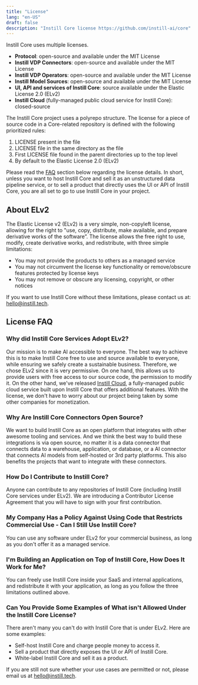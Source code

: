 ```yaml
---
title: "License"
lang: "en-US"
draft: false
description: "Instill Core license https://github.com/instill-ai/core"
---
```


Instill Core uses multiple licenses.

- **Protocol**: open-source and available under the MIT License
- **Instill VDP Connectors**: open-source and available under the MIT License
- **Instill VDP Operators**: open-source and available under the MIT License
- **Instill Model Sources**: open-source and available under the MIT License
- **UI, API and services of Instill Core**: source available under the Elastic License 2.0 (ELv2)
- **Instill Cloud** (fully-managed public cloud service for Instill Core): closed-source

<ZoomableImg
  src="/docs-assets/core/license.svg"
  alt="Instill Core license overview"
/>

The Instill Core project uses a polyrepo structure. The license for a piece of source code in a Core-related repository is defined with the following prioritized rules:

1. LICENSE present in the file
2. LICENSE file in the same directory as the file
3. First LICENSE file found in the parent directories up to the top level
4. By default to the Elastic License 2.0 (ELv2)

Please read the [FAQ](#license-faq) section below regarding the license details.
In short, unless you want to host Instill Core and sell it as an unstructured data pipeline service, or to sell a product that directly uses the UI or API of Instill Core,
you are all set to go to use Instill Core in your project.

## About ELv2

The Elastic License v2 (ELv2) is a very simple, non-copyleft license, allowing for the right to "use, copy, distribute, make available, and prepare derivative works of the software”.
The license allows the free right to use, modify, create derivative works, and redistribute, with three simple limitations:

- You may not provide the products to others as a managed service
- You may not circumvent the license key functionality or remove/obscure features protected by license keys
- You may not remove or obscure any licensing, copyright, or other notices

If you want to use Instill Core without these limitations, please contact us at: hello@instill.tech.

## License FAQ

### Why did Instill Core Services Adopt ELv2?

Our mission is to make AI accessible to everyone. The best way to achieve this is to make Instill Core free to use and source available to everyone, while ensuring we safely create a sustainable business.
Therefore, we chose ELv2 since it is very permissive. On one hand, this allows us to provide users with free access to our source code, the permission to modify it.
On the other hand, we've released [Instill Cloud](https://console.instill.tech/?utm_source=documentation&utm_medium=link), a fully-managed public cloud service built upon Instill Core that offers additional features.
With the license, we don't have to worry about our project being taken by some other companies for monetization.

### Why Are Instill Core Connectors Open Source?

We want to build Instill Core as an open platform that integrates with other awesome tooling and services.
And we think the best way to build these integrations is via open source, no matter it is a data connector that connects data to a warehouse, application, or database, or a AI connector that connects AI models from self-hosted or 3rd party platforms.
This also benefits the projects that want to integrate with these connectors.

### How Do I Contribute to Instill Core?

Anyone can contribute to any repositories of Instill Core (including Instill Core services under ELv2). We are introducing a Contributor License Agreement that you will have to sign with your first contribution.

### My Company Has a Policy Against Using Code that Restricts Commercial Use - Can I Still Use Instill Core?

You can use any software under ELv2 for your commercial business, as long as you don't offer it as a managed service.

### I'm Building an Application on Top of Instill Core, How Does It Work for Me?

You can freely use Instill Core inside your SaaS and internal applications, and redistribute it with your application, as long as you follow the three limitations outlined above.

### Can You Provide Some Examples of What isn't Allowed Under the Instill Core License?

There aren't many you can't do with Instill Core that is under ELv2. Here are some examples:

- Self-host Instill Core and charge people money to access it.
- Sell a product that directly exposes the UI or API of Instill Core.
- White-label Instill Core and sell it as a product.

If you are still not sure whether your use cases are permitted or not, please email us at hello@instill.tech.
